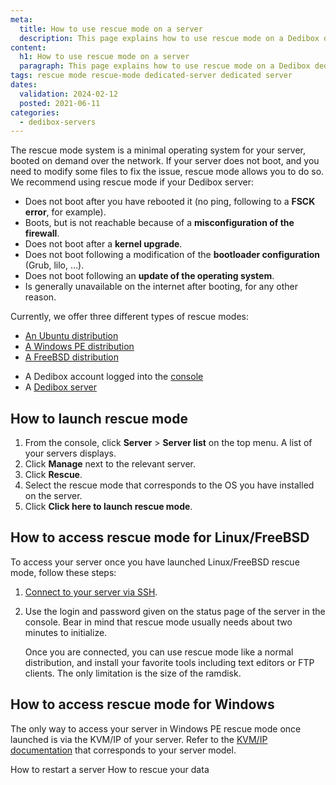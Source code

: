 ```yaml
---
meta:
  title: How to use rescue mode on a server 
  description: This page explains how to use rescue mode on a Dedibox dedicated server
content:
  h1: How to use rescue mode on a server 
  paragraph: This page explains how to use rescue mode on a Dedibox dedicated server
tags: rescue mode rescue-mode dedicated-server dedicated server
dates:
  validation: 2024-02-12
  posted: 2021-06-11
categories:
  - dedibox-servers
---
```


The rescue mode system is a minimal operating system for your server, booted on demand over the network. If your server does not boot, and you need to modify some files to fix the issue, rescue mode allows you to do so. We recommend using rescue mode if your Dedibox server:

  - Does not boot after you have rebooted it (no ping, following to a **FSCK error**, for example).
  - Boots, but is not reachable because of a **misconfiguration of the firewall**.
  - Does not boot after a **kernel upgrade**.
  - Does not boot following a modification of the **bootloader configuration** (Grub, lilo, …).
  - Does not boot following an **update of the operating system**.
  - Is generally unavailable on the internet after booting, for any other reason.

Currently, we offer three different types of rescue modes:

  - [An Ubuntu distribution](https://www.ubuntu.com/)
  - [A Windows PE distribution](https://technet.microsoft.com/en-us/library/cc766093(v=ws.10).aspx)
  - [A FreeBSD distribution](https://freebsd.org/)

<Macro id="requirements" />

- A Dedibox account logged into the [console](https://console.online.net)
- A [Dedibox server](/dedibox/dedicated-servers/how-to/order-a-server)

## How to launch rescue mode

1. From the console, click **Server** > **Server list** on the top menu. A list of your servers displays.
2. Click **Manage** next to the relevant server.
3. Click **Rescue**.
4. Select the rescue mode that corresponds to the OS you have installed on the server.
5. Click **Click here to launch rescue mode**.

## How to access rescue mode for Linux/FreeBSD

To access your server once you have launched Linux/FreeBSD rescue mode, follow these steps:

1. [Connect to your server via SSH](/dedibox/dedicated-servers/how-to/connect-to-server/#how-to-connect-via-ssh).
2. Use the login and password given on the status page of the server in the console. Bear in mind that rescue mode usually needs about two minutes to initialize.

    Once you are connected, you can use rescue mode like a normal distribution, and install your favorite tools including text editors or FTP clients. The only limitation is the size of the ramdisk.

## How to access rescue mode for Windows

The only way to access your server in Windows PE rescue mode once launched is via the KVM/IP of your server. Refer to the [KVM/IP documentation](/dedibox/kvm-over-ip/quickstart/) that corresponds to your server model.


<Navigation title="See also">
  <PreviousButton to="/dedibox/dedicated-servers/how-to/restart-server/">How to restart a server</PreviousButton>
  <NextButton to="/dedibox/dedicated-servers/how-to/rescue-your-data/">How to rescue your data</NextButton>
</Navigation>